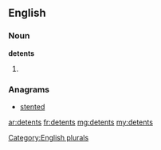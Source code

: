==English==

===Noun===
'''detents'''

# {{plural of|detent}}

===Anagrams===
* [[stented#English|stented]]

[[Category:English plurals]]

[[ar:detents]]
[[fr:detents]]
[[mg:detents]]
[[my:detents]]